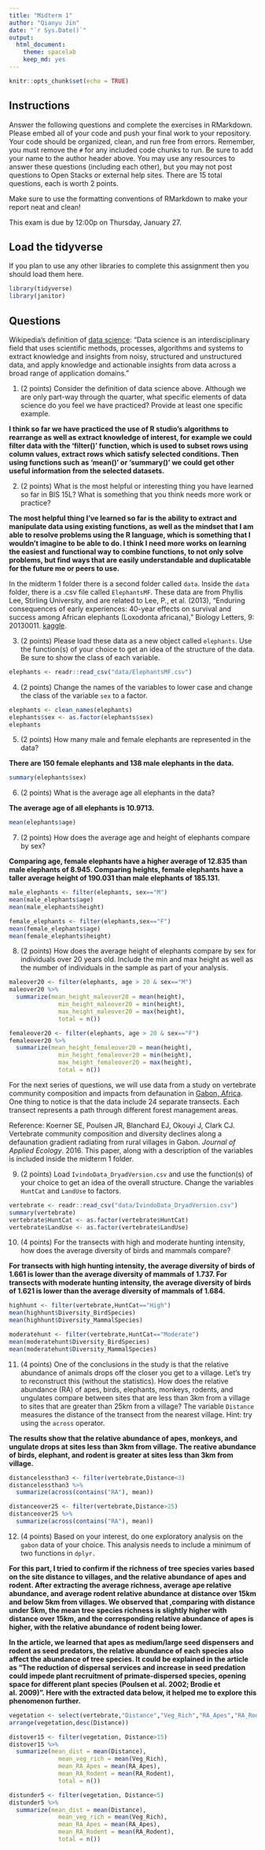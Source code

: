 ```yaml
---
title: "Midterm 1"
author: "Qianyu Jin"
date: "`r Sys.Date()`"
output:
  html_document: 
    theme: spacelab
    keep_md: yes
---
```


```r
knitr::opts_chunk$set(echo = TRUE)
```

## Instructions
Answer the following questions and complete the exercises in RMarkdown. Please embed all of your code and push your final work to your repository. Your code should be organized, clean, and run free from errors. Remember, you must remove the `#` for any included code chunks to run. Be sure to add your name to the author header above. You may use any resources to answer these questions (including each other), but you may not post questions to Open Stacks or external help sites. There are 15 total questions, each is worth 2 points.  

Make sure to use the formatting conventions of RMarkdown to make your report neat and clean!  

This exam is due by 12:00p on Thursday, January 27.  

## Load the tidyverse
If you plan to use any other libraries to complete this assignment then you should load them here.
```r
library(tidyverse)
library(janitor)
```

## Questions  
Wikipedia's definition of [data science](https://en.wikipedia.org/wiki/Data_science): "Data science is an interdisciplinary field that uses scientific methods, processes, algorithms and systems to extract knowledge and insights from noisy, structured and unstructured data, and apply knowledge and actionable insights from data across a broad range of application domains."  

1. (2 points) Consider the definition of data science above. Although we are only part-way through the quarter, what specific elements of data science do you feel we have practiced? Provide at least one specific example.

**I think so far we have practiced the use of R studio's algorithms to rearrange as well as extract knowledge of interest, for example we could filter data with the 'filter()' function, which is used to subset rows using column values, extract rows which satisfy selected conditions. Then using functions such as 'mean()' or 'summary()' we could get other useful information from the selected datasets. **

2. (2 points) What is the most helpful or interesting thing you have learned so far in BIS 15L? What is something that you think needs more work or practice?  

**The most helpful thing I've learned so far is the ability to extract and manipulate data using existing functions, as well as the mindset that I am able to resolve problems using the R language, which is something that I wouldn't imagine to be able to do. I think I need more works on learning the easiest and functional way to combine functions, to not only solve problems, but find ways that are easily understandable and duplicatable for the future me or peers to use.**

In the midterm 1 folder there is a second folder called `data`. Inside the `data` folder, there is a .csv file called `ElephantsMF`. These data are from Phyllis Lee, Stirling University, and are related to Lee, P., et al. (2013), "Enduring consequences of early experiences: 40-year effects on survival and success among African elephants (Loxodonta africana)," Biology Letters, 9: 20130011. [kaggle](https://www.kaggle.com/mostafaelseidy/elephantsmf).  

3. (2 points) Please load these data as a new object called `elephants`. Use the function(s) of your choice to get an idea of the structure of the data. Be sure to show the class of each variable.
```r
elephants <- readr::read_csv("data/ElephantsMF.csv")
```


4. (2 points) Change the names of the variables to lower case and change the class of the variable `sex` to a factor.
```r
elephants <- clean_names(elephants)
elephants$sex <- as.factor(elephants$sex)
elephants
```


5. (2 points) How many male and female elephants are represented in the data?

**There are 150 female elephants and 138 male elephants in the data.**
```r
summary(elephants$sex)
```


6. (2 points) What is the average age all elephants in the data?

**The average age of all elephants is 10.9713.**
```r
mean(elephants$age)
```


7. (2 points) How does the average age and height of elephants compare by sex?

**Comparing age, female elephants have a higher average of 12.835 than male elephants of 8.945. Comparing heights, female elephants have a taller average height of 190.031 than male elephants of 185.131.**
```r
male_elephants <- filter(elephants, sex=="M")
mean(male_elephants$age)
mean(male_elephants$height)
```
```r
female_elephants <- filter(elephants,sex=="F")
mean(female_elephants$age)
mean(female_elephants$height)
```


8. (2 points) How does the average height of elephants compare by sex for individuals over 20 years old. Include the min and max height as well as the number of individuals in the sample as part of your analysis.  
```r
maleover20 <- filter(elephants, age > 20 & sex=="M")
maleover20 %>%
  summarize(mean_height_maleover20 = mean(height), 
              min_height_maleover20 = min(height),
              max_height_maleover20 = max(height),
              total = n())

```
```r
femaleover20 <- filter(elephants, age > 20 & sex=="F")
femaleover20 %>%
  summarize(mean_height_femaleover20 = mean(height), 
              min_height_femaleover20 = min(height),
              max_height_femaleover20 = max(height),
              total = n())
```

For the next series of questions, we will use data from a study on vertebrate community composition and impacts from defaunation in [Gabon, Africa](https://en.wikipedia.org/wiki/Gabon). One thing to notice is that the data include 24 separate transects. Each transect represents a path through different forest management areas.  

Reference: Koerner SE, Poulsen JR, Blanchard EJ, Okouyi J, Clark CJ. Vertebrate community composition and diversity declines along a defaunation gradient radiating from rural villages in Gabon. _Journal of Applied Ecology_. 2016. This paper, along with a description of the variables is included inside the midterm 1 folder.  


9. (2 points) Load `IvindoData_DryadVersion.csv` and use the function(s) of your choice to get an idea of the overall structure. Change the variables `HuntCat` and `LandUse` to factors.
```r
vertebrate <- readr::read_csv("data/IvindoData_DryadVersion.csv")
summary(vertebrate)
vertebrate$HuntCat <- as.factor(vertebrate$HuntCat)
vertebrate$LandUse <- as.factor(vertebrate$LandUse)
```


10. (4 points) For the transects with high and moderate hunting intensity, how does the average diversity of birds and mammals compare?

**For transects with high hunting intensity, the average diversity of birds of 1.661 is lower than the average diversity of mammals of 1.737. For transects with moderate hunting intensity, the average diversity of birds of 1.621 is lower than the average diversity of mammals of 1.684.**
```r
highhunt <- filter(vertebrate,HuntCat=="High")
mean(highhunt$Diversity_BirdSpecies)
mean(highhunt$Diversity_MammalSpecies)
```
```r
moderatehunt <- filter(vertebrate,HuntCat=="Moderate")
mean(moderatehunt$Diversity_BirdSpecies)
mean(moderatehunt$Diversity_MammalSpecies)
```


11. (4 points) One of the conclusions in the study is that the relative abundance of animals drops off the closer you get to a village. Let's try to reconstruct this (without the statistics). How does the relative abundance (RA) of apes, birds, elephants, monkeys, rodents, and ungulates compare between sites that are less than 3km from a village to sites that are greater than 25km from a village? The variable `Distance` measures the distance of the transect from the nearest village. Hint: try using the `across` operator.  

**The results show that the relative abundance of apes, monkeys, and ungulate drops at sites less than 3km from village. The reative abundance of birds, elephant, and rodent is greater at sites less than 3km from village. **
```r
distancelessthan3 <- filter(vertebrate,Distance<3)
distancelessthan3 %>%
  summarize(across(contains("RA"), mean))
```
```r
distanceover25 <- filter(vertebrate,Distance>25)
distanceover25 %>%
  summarize(across(contains("RA"), mean))
```


12. (4 points) Based on your interest, do one exploratory analysis on the `gabon` data of your choice. This analysis needs to include a minimum of two functions in `dplyr.`

**For this part, I tried to confirm if the richness of tree species varies based on the site distance to villages, and the relative abundance of apes and rodent. After extracting the average richness, average ape relative abundance, and average rodent relative abundance at distance over 15km and below 5km from villages. We observed that ,comparing with distance under 5km, the mean tree species richness is slightly higher with distance over 15km, and the corresponding relative abundance of apes is higher, with the relative abundance of rodent being lower. **

**In the article, we learned that apes as medium/large seed dispensers and rodent as seed predators, the relative abundance of each species also affect the abundance of tree species. It could be explained in the article as "The reduction of dispersal services and increase in seed predation could impede plant recruitment of primate-dispersed species, opening space for different plant species (Poulsen et al. 2002; Brodie et al. 2009)". Here with the extracted data below, it helped me to explore this phenomenon further.**
```r
vegetation <- select(vertebrate,"Distance","Veg_Rich","RA_Apes","RA_Rodent")
arrange(vegetation,desc(Distance))
```
```r
distover15 <- filter(vegetation, Distance>15)
distover15 %>%
  summarize(mean_dist = mean(Distance), 
              mean_veg_rich = mean(Veg_Rich),
              mean_RA_Apes = mean(RA_Apes),
              mean_RA_Rodent = mean(RA_Rodent),
              total = n())
```
```r
distunder5 <- filter(vegetation, Distance<5)
distunder5 %>%
  summarize(mean_dist = mean(Distance), 
              mean_veg_rich = mean(Veg_Rich),
              mean_RA_Apes = mean(RA_Apes),
              mean_RA_Rodent = mean(RA_Rodent),
              total = n())
```
